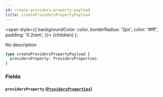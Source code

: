 ```yaml
---
id: create-providers-property-payload
title: createProvidersPropertyPayload
---
```


<span
style={{
      backgroundColor: color,
      borderRadius: '2px',
      color: '#fff',
      padding: '0.2rem',
    }}>
{children}
</span>
);

No description

```graphql
type createProvidersPropertyPayload {
  providersProperty: ProvidersProperties
}
```

### Fields

#### `providersProperty` ([`ProvidersProperties`](/v1/objects/providers-properties))
